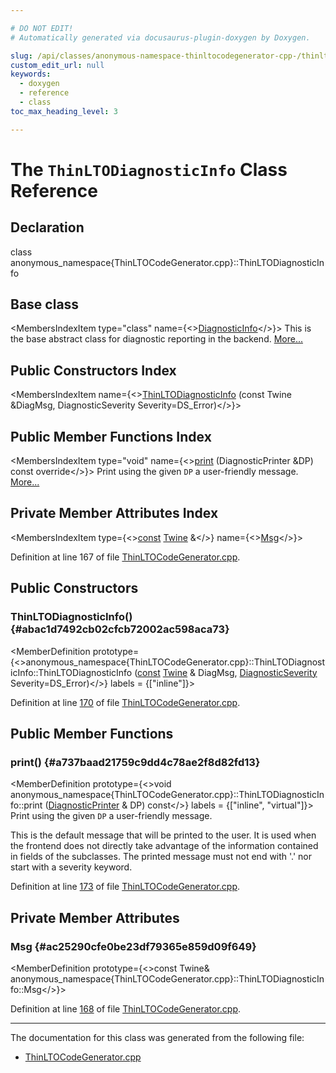 ```yaml
---

# DO NOT EDIT!
# Automatically generated via docusaurus-plugin-doxygen by Doxygen.

slug: /api/classes/anonymous-namespace-thinltocodegenerator-cpp-/thinltodiagnosticinfo
custom_edit_url: null
keywords:
  - doxygen
  - reference
  - class
toc_max_heading_level: 3

---
```





# The `ThinLTODiagnosticInfo` Class Reference

<DoxygenPage pluginConfig={pluginConfig}>



## Declaration

<CodeBlock>class anonymous_namespace{ThinLTOCodeGenerator.cpp}::ThinLTODiagnosticInfo</CodeBlock>

## Base class

<MembersIndex>

<MembersIndexItem
  type="class"
  name={<><a href="/docs/api/classes/llvm/diagnosticinfo">DiagnosticInfo</a></>}>
This is the base abstract class for diagnostic reporting in the backend. <a href="/docs/api/classes/llvm/diagnosticinfo/#details">More...</a>
</MembersIndexItem>

</MembersIndex>

## Public Constructors Index

<MembersIndex>

<MembersIndexItem
  name={<><a href="#abac1d7492cb02cfcb72002ac598aca73">ThinLTODiagnosticInfo</a> (const Twine &amp;DiagMsg, DiagnosticSeverity Severity=DS&#95;Error)</>}>
</MembersIndexItem>

</MembersIndex>

## Public Member Functions Index

<MembersIndex>

<MembersIndexItem
  type="void"
  name={<><a href="#a737baad21759c9dd4c78ae2f8d82fd13">print</a> (DiagnosticPrinter &amp;DP) const override</>}>
Print using the given <code>DP</code> a user-friendly message. <a href="#a737baad21759c9dd4c78ae2f8d82fd13">More...</a>
</MembersIndexItem>

</MembersIndex>

## Private Member Attributes Index

<MembersIndex>

<MembersIndexItem
  type={<><a href="/docs/api/files/lib/lib/target/lib/target/aarch64/aarch64promoteconstant-cpp/#a90f8350fecae261c25be85d38b451bff">const</a> <a href="/docs/api/classes/llvm/twine">Twine</a> &amp;</>}
  name={<><a href="#ac25290cfe0be23df79365e859d09f649">Msg</a></>}>
</MembersIndexItem>

</MembersIndex>


Definition at line 167 of file <a href="/docs/api/files/lib/lib/lto/thinltocodegenerator-cpp">ThinLTOCodeGenerator.cpp</a>.

<SectionDefinition>

## Public Constructors

### ThinLTODiagnosticInfo() {#abac1d7492cb02cfcb72002ac598aca73}

<MemberDefinition
  prototype={<>anonymous&#95;namespace&#123;ThinLTOCodeGenerator.cpp&#125;::ThinLTODiagnosticInfo::ThinLTODiagnosticInfo (<a href="/docs/api/files/lib/lib/target/lib/target/aarch64/aarch64promoteconstant-cpp/#a90f8350fecae261c25be85d38b451bff">const</a> <a href="/docs/api/classes/llvm/twine">Twine</a> &amp; DiagMsg, <a href="/docs/api/namespaces/llvm/#abfcab32516704f11d146c757f402ad5c">DiagnosticSeverity</a> Severity=DS&#95;Error)</>}
  labels = {["inline"]}>

Definition at line <a href="/docs/api/files/lib/lib/lto/thinltocodegenerator-cpp/#l00170">170</a> of file <a href="/docs/api/files/lib/lib/lto/thinltocodegenerator-cpp">ThinLTOCodeGenerator.cpp</a>.
</MemberDefinition>

</SectionDefinition>

<SectionDefinition>

## Public Member Functions

### print() {#a737baad21759c9dd4c78ae2f8d82fd13}

<MemberDefinition
  prototype={<>void anonymous&#95;namespace&#123;ThinLTOCodeGenerator.cpp&#125;::ThinLTODiagnosticInfo::print (<a href="/docs/api/classes/llvm/diagnosticprinter">DiagnosticPrinter</a> &amp; DP) const</>}
  labels = {["inline", "virtual"]}>
Print using the given <code>DP</code> a user-friendly message.

This is the default message that will be printed to the user. It is used when the frontend does not directly take advantage of the information contained in fields of the subclasses. The printed message must not end with &#39;.&#39; nor start with a severity keyword.

Definition at line <a href="/docs/api/files/lib/lib/lto/thinltocodegenerator-cpp/#l00173">173</a> of file <a href="/docs/api/files/lib/lib/lto/thinltocodegenerator-cpp">ThinLTOCodeGenerator.cpp</a>.
</MemberDefinition>

</SectionDefinition>

<SectionDefinition>

## Private Member Attributes

### Msg {#ac25290cfe0be23df79365e859d09f649}

<MemberDefinition
  prototype={<>const Twine&amp; anonymous&#95;namespace&#123;ThinLTOCodeGenerator.cpp&#125;::ThinLTODiagnosticInfo::Msg</>}>

Definition at line <a href="/docs/api/files/lib/lib/lto/thinltocodegenerator-cpp/#l00168">168</a> of file <a href="/docs/api/files/lib/lib/lto/thinltocodegenerator-cpp">ThinLTOCodeGenerator.cpp</a>.
</MemberDefinition>

</SectionDefinition>

<hr/>

The documentation for this class was generated from the following file:

<ul>
<li><a href="/docs/api/files/lib/lib/lto/thinltocodegenerator-cpp">ThinLTOCodeGenerator.cpp</a></li>
</ul>

</DoxygenPage>
